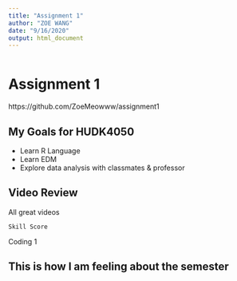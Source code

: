 ```yaml
---
title: "Assignment 1"
author: "ZOE WANG"
date: "9/16/2020"
output: html_document
---
```


```r

```

# Assignment 1
https://github.com/ZoeMeowww/assignment1

## My Goals for HUDK4050
* Learn R Language
* Learn EDM
* Explore data analysis with classmates & professor

## Video Review
All great videos


    Skill Score   
   Coding   1

## This is how I am feeling about the semester
